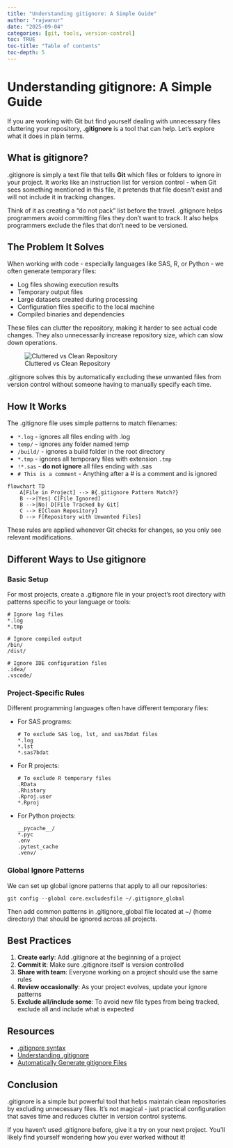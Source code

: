 ```yaml
---
title: "Understanding gitignore: A Simple Guide"
author: "rajwanur"
date: "2025-09-04"
categories: [git, tools, version-control]
toc: TRUE
toc-title: "Table of contents"
toc-depth: 5
---
```


# Understanding gitignore: A Simple Guide

If you are working with Git but find yourself dealing with unnecessary files cluttering your repository, **.gitignore** is a tool that can help. Let's explore what it does in plain terms.

## What is gitignore?

.gitignore is simply a text file that tells **Git** which files or folders to ignore in your project. It works like an instruction list for version control - when Git sees something mentioned in this file, it pretends that file doesn't exist and will not include it in tracking changes.

Think of it as creating a "do not pack" list before the travel. .gitignore helps programmers avoid committing files they don't want to track. It also helps programmers exclude the files that don't need to be versioned.

## The Problem It Solves

When working with code - especially languages like SAS, R, or Python - we often generate temporary files:

- Log files showing execution results
- Temporary output files
- Large datasets created during processing
- Configuration files specific to the local machine
- Compiled binaries and dependencies

These files can clutter the repository, making it harder to see actual code changes. They also unnecessarily increase repository size, which can slow down operations.

![Cluttered vs Clean Repository](cluttered-vs-clean.png)

.gitignore solves this by automatically excluding these unwanted files from version control without someone having to manually specify each time.

## How It Works

The .gitignore file uses simple patterns to match filenames:

- `*.log` - ignores all files ending with .log
- `temp/` - ignores any folder named temp
- `/build/` - ignores a build folder in the root directory
- `*.tmp` - ignores all temporary files with extension `.tmp`
- `!*.sas` - **do not ignore** all files ending with .sas
- `# This is a comment` - Anything after a # is a comment and is ignored

```mermaid
flowchart TD
    A[File in Project] --> B{.gitignore Pattern Match?}
    B -->|Yes| C[File Ignored]
    B -->|No| D[File Tracked by Git]
    C --> E[Clean Repository]
    D --> F[Repository with Unwanted Files]
```

These rules are applied whenever Git checks for changes, so you only see relevant modifications.

## Different Ways to Use gitignore

### Basic Setup

For most projects, create a .gitignore file in your project's root directory with patterns specific to your language or tools:

```
# Ignore log files
*.log
*.tmp

# Ignore compiled output
/bin/
/dist/

# Ignore IDE configuration files
.idea/
.vscode/
```

### Project-Specific Rules

Different programming languages often have different temporary files:

- For SAS programs:
  ```
  # To exclude SAS log, lst, and sas7bdat files
  *.log
  *.lst
  *.sas7bdat
  ```

- For R projects:
  ```
  # To exclude R temporary files
  .RData
  .Rhistory
  .Rproj.user
  *.Rproj
  ```

- For Python projects:
  ```
  __pycache__/
  *.pyc
  .env
  .pytest_cache
  .venv/
  ```

### Global Ignore Patterns

We can set up global ignore patterns that apply to all our repositories:

```
git config --global core.excludesfile ~/.gitignore_global
```

Then add common patterns in .gitignore_global file located at ~/ (home directory) that should be ignored across all projects.

## Best Practices

1. **Create early**: Add .gitignore at the beginning of a project
2. **Commit it**: Make sure .gitignore itself is version controlled
3. **Share with team**: Everyone working on a project should use the same rules
4. **Review occasionally**: As your project evolves, update your ignore patterns
5. **Exclude all/include some**: To avoid new file types from being tracked, exclude all and include what is expected

## Resources

- [.gitignore syntax](https://git-scm.com/docs/gitignore)
- [Understanding .gitignore](https://www.atlassian.com/git/tutorials/saving-changes/gitignore)
- [Automatically Generate gitignore Files](https://www.gitignore.io/)


## Conclusion

.gitignore is a simple but powerful tool that helps maintain clean repositories by excluding unnecessary files. It's not magical - just practical configuration that saves time and reduces clutter in version control systems.

If you haven't used .gitignore before, give it a try on your next project. You'll likely find yourself wondering how you ever worked without it!
